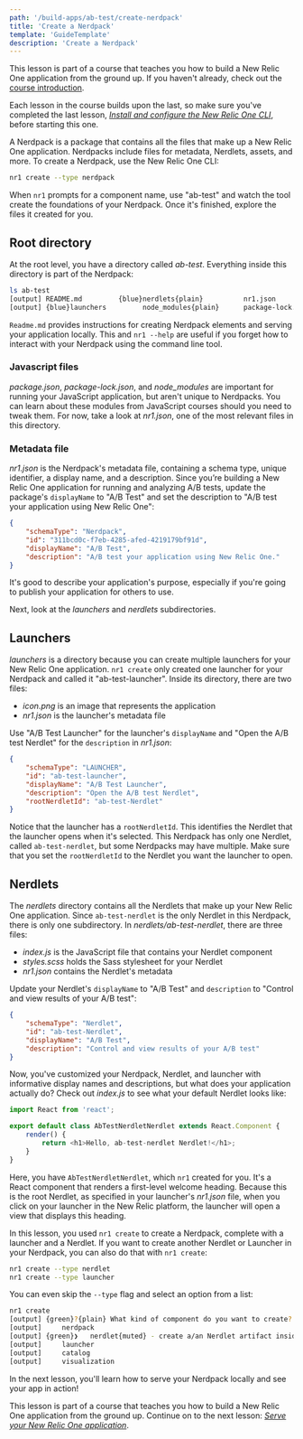 ```yaml
---
path: '/build-apps/ab-test/create-nerdpack'
title: 'Create a Nerdpack'
template: 'GuideTemplate'
description: 'Create a Nerdpack'
---
```


<Callout variant="tip" title="Course">

This lesson is part of a course that teaches you how to build a New Relic One application from the ground up. If you haven't already, check out the [course introduction](../../../ab-test).

Each lesson in the course builds upon the last, so make sure you've completed the last lesson, [_Install and configure the New Relic One CLI_](../install-nr1), before starting this one.

</Callout>

A Nerdpack is a package that contains all the files that make up a New Relic One application. Nerdpacks include files for metadata, Nerdlets, assets, and more. To create a Nerdpack, use the New Relic One CLI:

```bash
nr1 create --type nerdpack
```

When `nr1` prompts for a component name, use "ab-test" and watch the tool create the foundations of your Nerdpack. Once it's finished, explore the files it created for you.

## Root directory

At the root level, you have a directory called _ab-test_. Everything inside this directory is part of the Nerdpack:

```bash
ls ab-test
[output] README.md         {blue}nerdlets{plain}          nr1.json          package.json
[output] {blue}launchers         node_modules{plain}      package-lock.json
```

`Readme.md` provides instructions for creating Nerdpack elements and serving your application locally. This and `nr1 --help` are useful if you forget how to interact with your Nerdpack using the command line tool.

### Javascript files

_package.json_, _package-lock.json_, and *node_modules* are important for running your JavaScript application, but aren't unique to Nerdpacks. You can learn about these modules from JavaScript courses should you need to tweak them. For now, take a look at _nr1.json_, one of the most relevant files in this directory.

### Metadata file

_nr1.json_ is the Nerdpack's metadata file, containing a schema type, unique identifier, a display name, and a description. Since you’re building a New Relic One application for running and analyzing A/B tests, update the package's `displayName` to "A/B Test" and set the description to "A/B test your application using New Relic One":

```json fileName=nr1.json
{
    "schemaType": "Nerdpack",
    "id": "311bcd0c-f7eb-4285-afed-4219179bf91d",
    "displayName": "A/B Test",
    "description": "A/B test your application using New Relic One."
}
```

It's good to describe your application's purpose, especially if you're going to publish your application for others to use.

Next, look at the _launchers_ and _nerdlets_ subdirectories.

## Launchers

_launchers_ is a directory because you can create multiple launchers for your New Relic One application. `nr1 create` only created one launcher for your Nerdpack and called it "ab-test-launcher". Inside its directory, there are two files:

- _icon.png_ is an image that represents the application
- _nr1.json_ is the launcher's metadata file

Use "A/B Test Launcher" for the launcher's `displayName` and "Open the A/B test Nerdlet" for the `description` in _nr1.json_:

```json fileName=launchers/ab-test-launcher/nr1.json
{
    "schemaType": "LAUNCHER",
    "id": "ab-test-launcher",
    "displayName": "A/B Test Launcher",
    "description": "Open the A/B test Nerdlet",
    "rootNerdletId": "ab-test-Nerdlet"
}
```

Notice that the launcher has a `rootNerdletId`. This identifies the Nerdlet that the launcher opens when it's selected. This Nerdpack has only one Nerdlet, called `ab-test-nerdlet`, but some Nerdpacks may have multiple. Make sure that you set the `rootNerdletId` to the Nerdlet you want the launcher to open.

## Nerdlets

The _nerdlets_ directory contains all the Nerdlets that make up your New Relic One application. Since `ab-test-nerdlet` is the only Nerdlet in this Nerdpack, there is only one subdirectory. In _nerdlets/ab-test-nerdlet_, there are three files:

- _index.js_ is the JavaScript file that contains your Nerdlet component
- _styles.scss_ holds the Sass stylesheet for your Nerdlet
- _nr1.json_ contains the Nerdlet's metadata

Update your Nerdlet's `displayName` to "A/B Test" and `description` to "Control and view results of your A/B test":

```json fileName=nerdlets/ab-test-nerdlet/nr1.json
{
    "schemaType": "Nerdlet",
    "id": "ab-test-Nerdlet",
    "displayName": "A/B Test",
    "description": "Control and view results of your A/B test"
}
```

Now, you've customized your Nerdpack, Nerdlet, and launcher with informative display names and descriptions, but what does your application actually do? Check out _index.js_ to see what your default Nerdlet looks like:

```js fileName=nerdlets/ab-test-nerdlet/index.js
import React from 'react';

export default class AbTestNerdletNerdlet extends React.Component {
    render() {
        return <h1>Hello, ab-test-nerdlet Nerdlet!</h1>;
    }
}
```

Here, you have `AbTestNerdletNerdlet`, which `nr1` created for you. It's a React component that renders a first-level welcome heading. Because this is the root Nerdlet, as specified in your launcher's _nr1.json_ file, when you click on your launcher in the New Relic platform, the launcher will open a view that displays this heading.

<Callout variant="tip">

In this lesson, you used `nr1 create` to create a Nerdpack, complete with a launcher and a Nerdlet. If you want to create another Nerdlet or Launcher in your Nerdpack, you can also do that with `nr1 create`:

```sh
nr1 create --type nerdlet
nr1 create --type launcher
```

You can even skip the `--type` flag and select an option from a list:

```sh
nr1 create
[output] {green}?{plain} What kind of component do you want to create? {muted}› - Use arrow-keys. Return to submit.
[output]     nerdpack
[output] {green}❯   nerdlet{muted} - create a/an Nerdlet artifact inside your Nerdpack.
[output]     launcher
[output]     catalog
[output]     visualization
```

</Callout>

In the next lesson, you'll learn how to serve your Nerdpack locally and see your app in action!

<Callout variant="tip" title="Course">

This lesson is part of a course that teaches you how to build a New Relic One application from the ground up. Continue on to the next lesson: [_Serve your New Relic One application_](../serve-app).

</Callout>